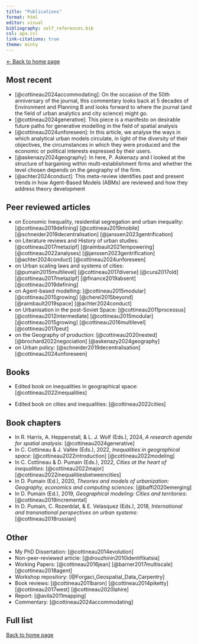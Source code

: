 ```yaml
---
title: "Publications"
format: html
editor: visual
bibliography: self_references.bib 
csl: apa.csl
link-citations: true
theme: minty 
---
```


[\<- Back to home page](http://clementinecttn.github.io/)

## Most recent {#publi-recent}
-   [@cottineau2024accommodating]: On the occasion of the 50th anniversary of the journal, this commentary looks back at 5 decades of Environment and Planning B and looks forward to where the journal (and the field of urban analytics and city science) might go.
-   [@cottineau2024generative]: This piece is a manifesto on desirable future paths for generative modelling in the field of spatial analysis
-   [@cottineau2024unforeseen]: In this article, we analyse the ways in which analytical urban models circulate, in light of the diversity of their objectives, the circumstances in which they were produced and the economic or political interests expressed by their users.
-   [@askenazy2024geography]: In here, P. Askenazy and I looked at the structure of bargaining within multi-establishment firms and whether the level chosen depends on the geography of the firm.
-   [@achter2024conduct]: This meta-review identifies past and present trends in how Agent-Based Models (ABMs) are reviewed and how they address theory development

## Peer reviewed articles {#publi-articles}

-   on Economic Inequality, residential segregation and urban inequality: [@cottineau2019defining] [@cottineau2019mobile] [@schneider2019decentralisation] [@janssen2023gentrification]
-   on Literature reviews and History of urban studies: [@cottineau2017metazipf] [@raimbault2021empowering] [@cottineau2022analyses] [@janssen2023gentrification] [@achter2024conduct] [@cottineau2024unforeseen]
-   on Urban scaling laws and systems of cities:\
    [@pumain2015multilevel] [@cottineau2017diverse] [@cura2017old] [@cottineau2017metazipf] [@finance2019absent] [@cottineau2019defining]
-   on Agent-based modelling: [@cottineau2015modular] [@cottineau2015growing] [@cherel2015beyond] [@raimbault2019space] [@achter2024conduct]
-   on Urbanisation in the post-Soviet Space: [@cottineau2011processus] [@cottineau2012intermediate] [@cottineau2015modular] [@cottineau2015growing] [@cottineau2016multilevel] [@cottineau2017peut]
-   on the Geography of production: [@cottineau2020nested] [@brochard2022negociation] [@askenazy2024geography]
-   on Urban policy: [@schneider2019decentralisation] [@cottineau2024unforeseen]

## Books {#publi-books}

-   Edited book on inequalities in geographical space: [@cottineau2022inequalities]

-   Edited book on cities and inequalities: [@cottineau2022cities]

## Book chapters {#publi-book-chapters}

-   In R. Harris, A. Heppenstall, & L. J. Wolf (Eds.), 2024, *A research agenda for spatial analysis*: [@cottineau2024generative]
-   In C. Cottineau & J. Vallée (Eds.), 2022, *Inequalities in geographical space*: [@cottineau2022introduction] [@cottineau2022modeling]
-   In C. Cottineau & D. Pumain (Eds.), 2022, *Cities at the heart of inequalities*: [@cottineau2022major] [@cottineau2022inequalitiesbetweencities]
-   In D. Pumain (Ed.), 2020, *Theories and models of urbanization: Geography, economics and computing sciences*: [@baffi2020emerging]
-   In D. Pumain (Ed.), 2019, *Geographical modeling: Cities and territories*: [@cottineau2019incremental]
-   In D. Pumain, C. Rozenblat, & E. Velasquez (Eds.), 2018, *International and transnational perspectives on urban systems*: [@cottineau2018russian]

## Other {#publi-other}

-   My PhD Dissertation: [@cottineau2014evolution]
-   Non-peer-reviewed article: [@drouzhinin2010identifikatsia]
-   Working Papers: [@cottineau2016jean] [@barner2017multiscale] [@cottineau2018agent]
-   Workshop repository: [@Forgaci_Geospatial_Data_Carpentry]
-   Book reviews: [@cottineau2011baron] [@cottineau2014piketty] [@cottineau2017west] [@cottineau2020lahire]
-   Report: [@avila2011mapping]
-   Commentary: [@cottineau2024accommodating]

## Full list {#publi-list}

::: {#refs}
:::

[Back to home page](http://clementinecttn.github.io/)
